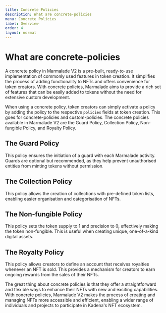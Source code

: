 ```yaml
---
title: Concrete Policies
description: What are concrete-policies
menu: Concrete Policies
label: Overview
order: 4
layout: normal
---
```


# What are concrete-policies

A concrete policy in Marmalade V2 is a pre-built, ready-to-use implementation of
commonly used features in token creation. It simplifies the process of adding
functionality to NFTs and offers convenience for token creators. With concrete
policies, Marmalade aims to provide a rich set of features that can be easily
added to tokens without the need for extensive custom development.

When using a concrete policy, token creators can simply activate a policy by
adding the policy to the respective `policies` fields at token creation. This
goes for concrete-policies and custom-policies. The concrete policies available
in Marmalade V2 are the Guard Policy, Collection Policy, Non-fungible Policy,
and Royalty Policy.

## The Guard Policy

This policy ensures the initiation of a guard with each Marmalade activity.
Guards are optional but recommended, as they help prevent unauthorised entities
from minting tokens without permission.

## The Collection Policy

This policy allows the creation of collections with pre-defined token lists,
enabling easier organisation and categorisation of NFTs.

## The Non-fungible Policy

This policy sets the token supply to 1 and precision to 0, effectively making
the token non-fungible. This is useful when creating unique, one-of-a-kind
digital assets.

## The Royalty Policy

This policy allows creators to define an account that receives royalties
whenever an NFT is sold. This provides a mechanism for creators to earn ongoing
rewards from the sales of their NFTs.

The great thing about concrete policies is that they offer a straightforward and
flexible ways to enhance their NFTs with new and exciting capabilities. With
concrete policies, Marmalade V2 makes the process of creating and managing NFTs
more accessible and efficient, enabling a wider range of individuals and
projects to participate in Kadena's NFT ecosystem.
